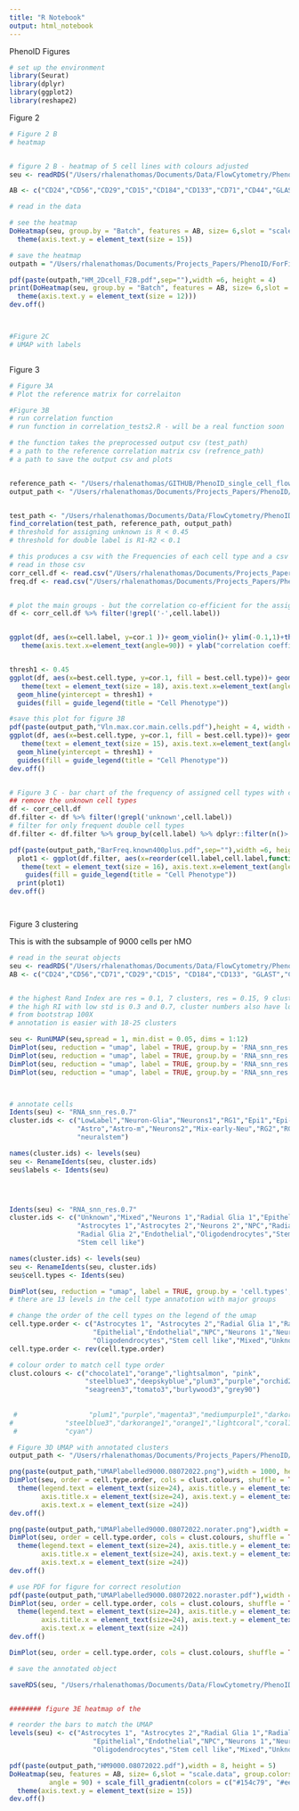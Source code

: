 ```yaml
---
title: "R Notebook"
output: html_notebook
---
```


PhenoID Figures

```r
# set up the environment
library(Seurat)
library(dplyr)
library(ggplot2)
library(reshape2)
```




Figure 2 

```r

# Figure 2 B 
# heatmap


# figure 2 B - heatmap of 5 cell lines with colours adjusted
seu <- readRDS("/Users/rhalenathomas/Documents/Data/FlowCytometry/PhenoID/Analysis/2Dcells_surface/Figure2/FigureStuff/Flowset_SelectSeuratlabels.Rds")

AB <- c("CD24","CD56","CD29","CD15","CD184","CD133","CD71","CD44","GLAST","AQP4","HepaCAM", "CD140a","O4")

# read in the data

# see the heatmap
DoHeatmap(seu, group.by = "Batch", features = AB, size= 6,slot = "scale.data", group.colors = c("cadetblue","bisque3","darkolivegreen3","darkgoldenrod3","cyan4"), disp.max = 2, disp.min = -1.5) + scale_fill_gradientn(colors = c("#154c79", "#eeeee4", "#e28743")) + 
  theme(axis.text.y = element_text(size = 15))

# save the heatmap
outpath = "/Users/rhalenathomas/Documents/Projects_Papers/PhenoID/ForFigures/"

pdf(paste(outpath,"HM_2Dcell_F2B.pdf",sep=""),width =6, height = 4)
print(DoHeatmap(seu, group.by = "Batch", features = AB, size= 6,slot = "scale.data", group.colors = c("cadetblue","bisque3","darkolivegreen3","darkgoldenrod3","cyan4"), disp.max = 2, disp.min = -1.5) + scale_fill_gradientn(colors = c("#154c79", "#eeeee4", "#e28743")) + 
  theme(axis.text.y = element_text(size = 12)))
dev.off()



#Figure 2C
# UMAP with labels



```


Figure 3

```r
# Figure 3A 
# Plot the reference matrix for correlaiton

#Figure 3B 
# run correlation function
# run function in correlation_tests2.R - will be a real function soon

# the function takes the preprocessed output csv (test_path)
# a path to the reference correlation matrix csv (refrence_path)
# a path to save the output csv and plots


reference_path <- "/Users/rhalenathomas/GITHUB/PhenoID_single_cell_flow_cytometry_analysis/old/correlation/ReferenceMatrix9celltypesOrdered.csv"
output_path <- "/Users/rhalenathomas/Documents/Projects_Papers/PhenoID/ForFigures/Corr/"


test_path <- "/Users/rhalenathomas/Documents/Data/FlowCytometry/PhenoID/Analysis/9MBO/prepro_outsjan20-9000cells/prepro_outsretrotransformed_flowset.csv"
find_correlation(test_path, reference_path, output_path)
# threshold for assigning unknown is R < 0.45
# threshold for double label is R1-R2 < 0.1

# this produces a csv with the Frequencies of each cell type and a csv with the best and second best correlation coefficients
# read in those csv
corr_cell.df <- read.csv("/Users/rhalenathomas/Documents/Projects_Papers/PhenoID/ForFigures/Corr/corr_celltypes.csv")
freq.df <- read.csv("/Users/rhalenathomas/Documents/Projects_Papers/PhenoID/ForFigures/Corr/Frequencytabletypes.csv")


# plot the main groups - but the correlation co-efficient for the assigned group
df <- corr_cell.df %>% filter(!grepl('-',cell.label))


ggplot(df, aes(x=cell.label, y=cor.1 ))+ geom_violin()+ ylim(-0.1,1)+theme_classic()+
   theme(axis.text.x=element_text(angle=90)) + ylab("correlation coefficient") + xlab("Cell type with max correlation coefficient")


thresh1 <- 0.45
ggplot(df, aes(x=best.cell.type, y=cor.1, fill = best.cell.type))+ geom_violin(trim = FALSE)+ ylim(0,1)+theme_classic()+
   theme(text = element_text(size = 18), axis.text.x=element_text(angle=90, size = 15)) + ylab("correlation coefficient") + xlab("Cell type with max correlation coefficient") +
  geom_hline(yintercept = thresh1) +
  guides(fill = guide_legend(title = "Cell Phenotype"))

#save this plot for figure 3B
pdf(paste(output_path,"Vln.max.cor.main.cells.pdf"),height = 4, width = 6)
ggplot(df, aes(x=best.cell.type, y=cor.1, fill = best.cell.type))+ geom_violin(trim = FALSE)+ ylim(0,1)+theme_classic()+
   theme(text = element_text(size = 15), axis.text.x=element_text(angle=90, size = 12)) + ylab("correlation coefficient") + xlab("Cell type with max correlation coefficient") +
  geom_hline(yintercept = thresh1) +
  guides(fill = guide_legend(title = "Cell Phenotype"))
dev.off()


# Figure 3 C - bar chart of the frequency of assigned cell types with cut-off freq 400
## remove the unknown cell types
df <- corr_cell.df
df.filter <- df %>% filter(!grepl('unknown',cell.label))
# filter for only frequent double cell types
df.filter <- df.filter %>% group_by(cell.label) %>% dplyr::filter(n()> 400)

pdf(paste(output_path,"BarFreq.known400plus.pdf",sep=""),width =6, height = 4)
  plot1 <- ggplot(df.filter, aes(x=reorder(cell.label,cell.label,function(x)-length(x)), fill = cell.label))+ geom_bar()+theme_classic() +
   theme(text = element_text(size = 16), axis.text.x=element_text(angle=90, hjust = 1))+ xlab('Assigned cell type') + ylab('Number of cells') +
    guides(fill = guide_legend(title = "Cell Phenotype")) 
  print(plot1)
dev.off()




```


Figure 3 clustering

This is with the subsample of 9000 cells per hMO

```r
# read in the seurat objects
seu <- readRDS("/Users/rhalenathomas/Documents/Data/FlowCytometry/PhenoID/Analysis/9MBO/prepro_outsjan20-9000cells/Figure3/cluster_parameters/retro-louv-moreparm/retrotransLouvainSeuratObject60.Rds")
AB <- c("CD24","CD56","CD71","CD29","CD15", "CD184","CD133", "GLAST","CD44","AQP4","HepaCAM","CD140a", "O4" )


# the highest Rand Index are res = 0.1, 7 clusters, res = 0.15, 9 clusters.  Both very low RI std.
# the high RI with low std is 0.3 and 0.7, cluster numbers also have low std 
# from bootstrap 100X
# annotation is easier with 18-25 clusters 

seu <- RunUMAP(seu,spread = 1, min.dist = 0.05, dims = 1:12)
DimPlot(seu, reduction = "umap", label = TRUE, group.by = 'RNA_snn_res.0.1', repel = TRUE)
DimPlot(seu, reduction = "umap", label = TRUE, group.by = 'RNA_snn_res.0.15', repel = TRUE)
DimPlot(seu, reduction = "umap", label = TRUE, group.by = 'RNA_snn_res.0.3', repel = TRUE)
DimPlot(seu, reduction = "umap", label = TRUE, group.by = 'RNA_snn_res.0.7', repel = TRUE)



# annotate cells 
Idents(seu) <- "RNA_snn_res.0.7"
cluster.ids <- c("LowLabel","Neuron-Glia","Neurons1","RG1","Epi1","Epi-Astro","Neu-OPC","RG-Astro",
                 "Astro","Astro-m","Neurons2","Mix-early-Neu","RG2","RG3","endo","oligo","stem-epi","stem",
                 "neuralstem")

names(cluster.ids) <- levels(seu)
seu <- RenameIdents(seu, cluster.ids)
seu$labels <- Idents(seu)




Idents(seu) <- "RNA_snn_res.0.7"
cluster.ids <- c("Unknown","Mixed","Neurons 1","Radial Glia 1","Epithelial","Astrocytes 1","Neurons 2","Astrocytes 1",
                 "Astrocytes 1","Astrocytes 2","Neurons 2","NPC","Radial Glia 2",
                 "Radial Glia 2","Endothelial","Oligodendrocytes","Stem cell like","Stem cell like",
                 "Stem cell like")

names(cluster.ids) <- levels(seu)
seu <- RenameIdents(seu, cluster.ids)
seu$cell.types <- Idents(seu)

DimPlot(seu, reduction = "umap", label = TRUE, group.by = 'cell.types', repel = TRUE)
# there are 13 levels in the cell type annatotion with major groups

# change the order of the cell types on the legend of the umap
cell.type.order <- c("Astrocytes 1", "Astrocytes 2","Radial Glia 1","Radial Glia 2",
                     "Epithelial","Endothelial","NPC","Neurons 1","Neurons 2",
                     "Oligodendrocytes","Stem cell like","Mixed","Unknown")
cell.type.order <- rev(cell.type.order)

# colour order to match cell type order
clust.colours <- c("chocolate1","orange","lightsalmon", "pink",
                   "steelblue3","deepskyblue","plum3","purple","orchid2",
                   "seagreen3","tomato3","burlywood3","grey90")
                   
                   
 #                  "plum1","purple","magenta3","mediumpurple1","darkorchid","plum3",
#             "steelblue3","darkorange1","orange1","lightcoral","coral1","orangered1","lightsalmon",
 #            "cyan")

# Figure 3D UMAP with annotated clusters
output_path <- "/Users/rhalenathomas/Documents/Projects_Papers/PhenoID/ForFigures/"

png(paste(output_path,"UMAPlabelled9000.08072022.png"),width = 1000, height = 500)
DimPlot(seu, order = cell.type.order, cols = clust.colours, shuffle = TRUE, raster=TRUE,pt.size = 0.1, label = FALSE) +
  theme(legend.text = element_text(size=24), axis.title.y = element_text(size=24), 
        axis.title.x = element_text(size=24), axis.text.y = element_text(size =24),
        axis.text.x = element_text(size =24))
dev.off()

png(paste(output_path,"UMAPlabelled9000.08072022.norater.png"),width = 1100, height = 600)
DimPlot(seu, order = cell.type.order, cols = clust.colours, shuffle = TRUE, raster=FALSE,pt.size = 0.05, label = FALSE) +
  theme(legend.text = element_text(size=24), axis.title.y = element_text(size=24), 
        axis.title.x = element_text(size=24), axis.text.y = element_text(size =24),
        axis.text.x = element_text(size =24))
dev.off()

# use PDF for figure for correct resolution
pdf(paste(output_path,"UMAPlabelled9000.08072022.noraster.pdf"),width = 10, height = 5)
DimPlot(seu, order = cell.type.order, cols = clust.colours, shuffle = TRUE, raster=FALSE,pt.size = 0.1, label = FALSE) +
  theme(legend.text = element_text(size=24), axis.title.y = element_text(size=24), 
        axis.title.x = element_text(size=24), axis.text.y = element_text(size =24),
        axis.text.x = element_text(size =24))
dev.off()

DimPlot(seu, order = cell.type.order, cols = clust.colours, shuffle = TRUE, raster=FALSE,pt.size = 0.1, label = TRUE)

# save the annotated object

saveRDS(seu, "/Users/rhalenathomas/Documents/Data/FlowCytometry/PhenoID/Analysis/PaperFigures/Seu9000annot.08072021.RDS")


######## figure 3E heatmap of the 

# reorder the bars to match the UMAP
levels(seu) <- c("Astrocytes 1", "Astrocytes 2","Radial Glia 1","Radial Glia 2",
                     "Epithelial","Endothelial","NPC","Neurons 1","Neurons 2",
                     "Oligodendrocytes","Stem cell like","Mixed","Unknown")

pdf(paste(output_path,"HM9000.08072022.pdf"),width = 8, height = 5)
DoHeatmap(seu, features = AB, size= 6,slot = "scale.data", group.colors = clust.colours, disp.max = 2, disp.min = -1.5,
          angle = 90) + scale_fill_gradientn(colors = c("#154c79", "#eeeee4", "#e28743")) + 
  theme(axis.text.y = element_text(size = 15))
dev.off()


```







